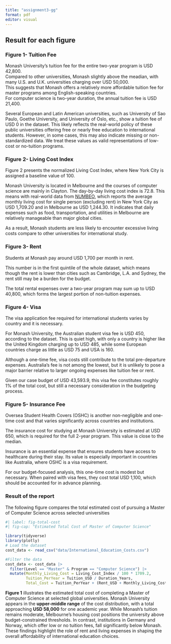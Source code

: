 ```yaml
---
title: "assignment3-gg"
format: pdf
editor: visual
---
```


## Result for each figure

### Figure 1- Tuition Fee

Monash University's tuition fee for the entire two-year program is USD 42,800.  
Compared to other universities, Monash slightly above the meadian, with many U.S. and U.K. universities charging over USD 50,000.  
This suggests that Monash offers a relatively more affordable tuition fee for master programs among English-speaking countries.  
For computer science is two-year duration, the annual tuition fee is USD 21,400.

Several European and Latin American universities, such as University of Sao Paulo, Goethe University, and University of Oslo, etc., show a tuition fee of USD 0 in the dataset. This likely reflects the real-world policy of these public universities offering free or nearly free education to international students. However, in some cases, this may also indicate missing or non-standardized data. We treat these values as valid representations of low-cost or no-tuition programs.

### Figure 2- Living Cost Index

Figure 2 presents the normalized Living Cost Index, where New York City is assigned a baseline value of 100.

Monash University is located in Melbourne and the courses of computer science are mainly in Clayton. The day-by-day living cost index is 72.8. This means with real-world data from [NUMBEO](https://www.numbeo.com/cost-of-living/in/New-York), which reports the average monthly living cost for single person (excluding rent) in New York City as USD 1,709.20 and in Melbourne as USD 1,244.30. 
It indicates that daily expenses such as food, transportation, and utilities in Melbourne are relatively manageable than major global cities.

As a result, Monash students are less likely to encounter excessive living costs compare to other universities for international study.

### Figure 3- Rent

Students at Monash pay around USD 1,700 per month in rent.

This number is in the first quintile of the whole dataset, which means though the rent is lower than cities such as Cambridge, L.A. and Sydney, the rent still may be a burden for the budget. 

The total rental expenses over a two-year program may sum up to USD 40,800, which forms the largest portion of non-tuition expenses.

### Figure 4- Visa

The visa application fee required for international students varies by country and it is necessary.

For Monash University, the Australian student visa fee is USD 450, according to the dataset. This is quiet high, with only a country is higher like the United Kingdom charging up to USD 485, while some European countries charge as little as USD 75 and USA is 160.

Although a one-time fee, visa costs still contribute to the total pre-departure expenses. Australia's fee is not among the lowest, but it is unlikely to pose a major barrier relative to larger ongoing expenses like tuition fee or rent.

Given our case budget of USD 43,593.9, this visa fee constitutes roughly 1% of the total cost, but still a necessary consideration in the budgeting process.

### Figure 5- Insurance Fee

Oversea Student Health Covers (OSHC) is another non-negligible and one-time cost and that varies significantly across countries and institutions.

The insurance cost for studying at Monash University is estimated at USD 650, which is required for the full 2-year program. This value is close to the median.

Insurance is an essential expense that ensures students have access to healthcare during their stay. Its value is especially important in countries like Australia, where OSHC is a visa requirement.

For our budget-focused analysis, this one-time cost is modest but necessary. When paired with visa fees, they cost total USD 1,100, which should be accounted for in advance planning.

### Result of the report

The following figure compares the total estimated cost of pursuing a Master of Computer Science across selected universities

```r
#| label: fig-total-cost
#| fig-cap: "Estimated Total Cost of Master of Computer Science"

library(tidyverse)
library(plotly)
# Load the dataset
cost_data <- read_csv("data/International_Education_Costs.csv")

#Filter the data
cost_data <- cost_data |>
  filter(Level == "Master" & Program == "Computer Science") |>
  mutate(Monthly_Living_Cost = Living_Cost_Index / 100 * 1709.2,
         Tuition_PerYear = Tuition_USD / Duration_Years,
         Total_Cost = Tuition_PerYear + (Rent_USD + Monthly_Living_Cost) * 12 + Visa_Fee_USD + Insurance_USD)
```


**Figure 1** illustrates the estimated total cost of completing a Master of Computer Science at selected global universities. Monash University appears in the **upper-middle range** of the cost distribution, with a total approaching **USD 58,000** for one academic year. While Monash's tuition remains moderate, Melbourne’s housing cost positions the university above budget-constrained thresholds. In contrast, institutions in Germany and Norway, which offer low or no tuition fees, fall significantly below Monash. These findings highlight the role of rent and living expenses in shaping the overall affordability of international education choices.
